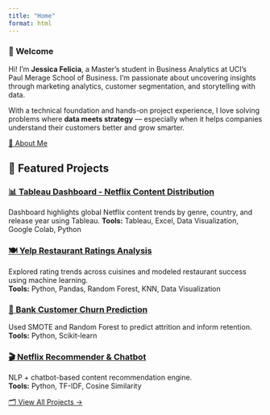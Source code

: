 ```yaml
---
title: "Home"
format: html
---
```


### 👋 Welcome

Hi! I’m **Jessica Felicia**, a Master’s student in Business Analytics at UCI’s Paul Merage School of Business. I’m passionate about uncovering insights through marketing analytics, customer segmentation, and storytelling with data.

With a technical foundation and hands-on project experience, I love solving problems where **data meets strategy** — especially when it helps companies understand their customers better and grow smarter.

[🔎 About Me](about.qmd)


## 🚀 Featured Projects

### [📊 Tableau Dashboard - Netflix Content Distribution](Tableau-Netflix/Netflix-Overview/Netflix-Dashboard.qmd)
Dashboard highlights global Netflix content trends by genre, country, and release year using Tableau. 
**Tools:** Tableau, Excel, Data Visualization, Google Colab, Python

### [🍽️ Yelp Restaurant Ratings Analysis](projects/Yelp-Restaurant-Rating/yelp-restaurant-ratings-analysis.qmd)  
Explored rating trends across cuisines and modeled restaurant success using machine learning.  
**Tools:** Python, Pandas, Random Forest, KNN, Data Visualization

### [🏦 Bank Customer Churn Prediction](projects/Bank-Churn-Prediction/bank-churn-prediction.qmd)  
Used SMOTE and Random Forest to predict attrition and inform retention.  
**Tools:** Python, Scikit-learn

### [🎬 Netflix Recommender & Chatbot](projects/Netflix-Recommendation/netflix-recommendation.qmd)  
NLP + chatbot-based content recommendation engine.  
**Tools:** Python, TF-IDF, Cosine Similarity

[🗂️ View All Projects →](projects/project.qmd)
